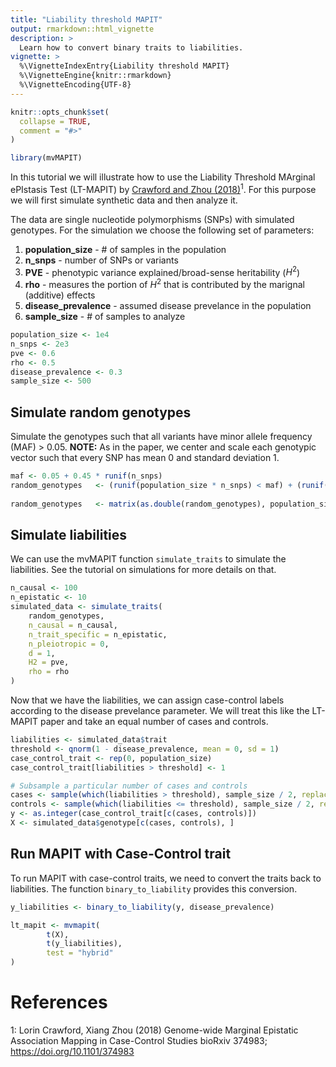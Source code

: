 ```yaml
---
title: "Liability threshold MAPIT"
output: rmarkdown::html_vignette
description: >
  Learn how to convert binary traits to liabilities.
vignette: >
  %\VignetteIndexEntry{Liability threshold MAPIT}
  %\VignetteEngine{knitr::rmarkdown}
  %\VignetteEncoding{UTF-8}
---
```


```r
knitr::opts_chunk$set(
  collapse = TRUE,
  comment = "#>"
)
```

```r
library(mvMAPIT)
```
In this tutorial we will illustrate how to use the Liability Threshold MArginal ePIstasis Test (LT-MAPIT) by [Crawford and Zhou (2018)](https://doi.org/10.1101/374983)$^1$. For this purpose we will first simulate synthetic data
and then analyze it.

The data are single nucleotide polymorphisms (SNPs) with simulated genotypes.
For the simulation we choose the following set of parameters:

  1. **population_size** - # of samples in the population
  2. **n_snps** - number of SNPs or variants
  3. **PVE** - phenotypic variance explained/broad-sense heritability ($H^2$)
  4. **rho** - measures the portion of $H^2$ that is contributed by the marignal (additive) effects
  5. **disease_prevalence** - assumed disease prevelance in the population
  6. **sample_size** - # of samples to analyze

```r
population_size <- 1e4
n_snps <- 2e3
pve <- 0.6
rho <- 0.5
disease_prevalence <- 0.3
sample_size <- 500
```

## Simulate random genotypes

Simulate the genotypes such that all variants have minor allele frequency (MAF) > 0.05.
**NOTE:** As in the paper, we center and scale each genotypic vector such that every SNP has mean 0 and standard deviation 1.

```r
maf <- 0.05 + 0.45 * runif(n_snps)
random_genotypes   <- (runif(population_size * n_snps) < maf) + (runif(population_size *
                                                                         n_snps) < maf)
random_genotypes   <- matrix(as.double(random_genotypes), population_size, n_snps, byrow = TRUE)
```

## Simulate liabilities

We can use the mvMAPIT function `simulate_traits` to simulate the liabilities.
See the tutorial on simulations for more details on that.

```r
n_causal <- 100
n_epistatic <- 10
simulated_data <- simulate_traits(
    random_genotypes,
    n_causal = n_causal,
    n_trait_specific = n_epistatic,
    n_pleiotropic = 0,
    d = 1,
    H2 = pve,
    rho = rho
)
```
Now that we have the liabilities, we can assign case-control labels according to the disease prevelance parameter. We will treat this like the LT-MAPIT paper and take an equal number of cases and controls.

```r
liabilities <- simulated_data$trait
threshold <- qnorm(1 - disease_prevalence, mean = 0, sd = 1)
case_control_trait <- rep(0, population_size)
case_control_trait[liabilities > threshold] <- 1

# Subsample a particular number of cases and controls
cases <- sample(which(liabilities > threshold), sample_size / 2, replace = FALSE)
controls <- sample(which(liabilities <= threshold), sample_size / 2, replace = FALSE)
y <- as.integer(case_control_trait[c(cases, controls)])
X <- simulated_data$genotype[c(cases, controls), ]
```

## Run MAPIT with Case-Control trait

To run MAPIT with case-control traits, we need to convert the traits back to liabilities.
The function `binary_to_liability` provides this conversion.

```r
y_liabilities <- binary_to_liability(y, disease_prevalence)

lt_mapit <- mvmapit(
        t(X),
        t(y_liabilities),
        test = "hybrid"
)
```

# References
1: Lorin Crawford, Xiang Zhou (2018) Genome-wide Marginal Epistatic Association Mapping in Case-Control Studies bioRxiv 374983; <https://doi.org/10.1101/374983>
